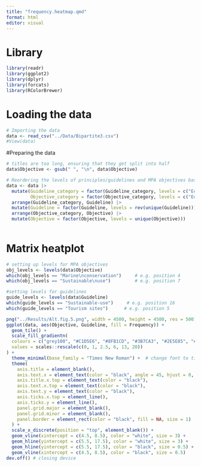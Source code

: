 ```yaml
---
title: "frequency.heatmap.qmd"
format: html
editor: visual
---
```


# Library

```r
library(readr)
library(ggplot2)
library(dplyr)
library(forcats)
library(RColorBrewer)
```

# Loading the data

```r
# Importing the data
data <- read_csv("../Data/Bipartite3.csv")
#View(data)
```

#Preparing the data

```r
# titles are too long, ensuring that they get split into half
data$Objective <- gsub(" ", "\n", data$Objective)

# Reordering the levels of principles/guidelines and MPA objectives based on the category (i.e., ecological, socioeconomic, and governance)
data <- data |>  
  mutate(Guideline_category = factor(Guideline_category, levels = c("Ecological", "Socioeconomic", "Governance")), 
         Objective_category = factor(Objective_category, levels = c("Ecological", "Socioeconomic", "Governance"))) |> 
  arrange(Guideline_category, Guideline) |> 
  mutate(Guideline = factor(Guideline, levels = rev(unique(Guideline)))) |> 
  arrange(Objective_category, Objective) |>
  mutate(Objective = factor(Objective, levels = unique(Objective)))
  
```

# Matrix heatplot

```r
# setting up levels for MPA objectives
obj_levels <- levels(data$Objective)
which(obj_levels == "Marine\nconservation")     # e.g. position 4
which(obj_levels == "Sustainable\nuse")         # e.g. position 7

#setting levels for guidelines
guide_levels <- levels(data$Guideline)
which(guide_levels == "Sustainable-use")     # e.g. position 16
which(guide_levels == "Tourism sites")      # e.g. position 5

png("../Results/Alt.fig.5.png", width = 4500, height = 4500, res = 500) # saving the plot
ggplot(data, aes(Objective, Guideline, fill = Frequency)) + 
  geom_tile() +
  scale_fill_gradientn(
  colours = c("grey100", "#C1D5E6", "#8FB1CD", "#3B7CA3", "#2E5E85", "#1F3F5E"),
  values = scales::rescale(c(0, 1, 2.5, 6, 13, 20))
) +
  theme_minimal(base_family = "Times New Roman") +  # change font to times new roman
  theme(
    axis.title = element_blank(),
    axis.text.x = element_text(color = "black", angle = 45, hjust = 0, vjust = 1),
    axis.title.x.top = element_text(color = "black"),
    axis.text.x.top = element_text(color = "black"),
    axis.text.y = element_text(color = "black"),
    axis.ticks.x.top = element_line(),
    axis.ticks.y = element_line(),
    panel.grid.major = element_blank(),
    panel.grid.minor = element_blank(),
    panel.border = element_rect(color = "black", fill = NA, size = 1)
  ) +
  scale_x_discrete(position = "top", element_blank()) +
  geom_vline(xintercept = c(4.5, 8.5), color = "white", size = 3) +
  geom_hline(yintercept = c(5.5, 17.5), color = "white", size = 3) +
  geom_hline(yintercept = c(5.5, 17.5), color = "black", size = 0.5) + 
  geom_vline(xintercept = c(4.5, 8.5), color = "black", size = 0.5)
dev.off() # closing device
```